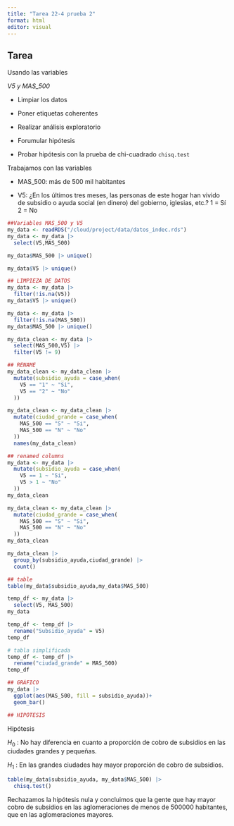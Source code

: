 ```yaml
---
title: "Tarea 22-4 prueba 2"
format: html
editor: visual
---
```


## Tarea

Usando las variables

*V5 y MAS_500*

-   Limpiar los datos

-   Poner etiquetas coherentes

-   Realizar análisis exploratorio

-   Forumular hipótesis

-   Probar hipótesis con la prueba de chi-cuadrado `chisq.test`

Trabajamos con las variables

-   MAS_500: más de 500 mil habitantes

-   V5: ¿En los últimos tres meses, las personas de este hogar han vivido de subsidio o ayuda social (en dinero) del gobierno, iglesias, etc.? 1 = Sí 2 = No

```r
##Variables MAS_500 y V5
my_data <- readRDS("/cloud/project/data/datos_indec.rds")
my_data <- my_data |> 
  select(V5,MAS_500)

my_data$MAS_500 |> unique()
```

```r
my_data$V5 |> unique()
```

```r
## LIMPIEZA DE DATOS
my_data <- my_data |> 
  filter(!is.na(V5))
my_data$V5 |> unique()
```

```r
my_data <- my_data |> 
  filter(!is.na(MAS_500))
my_data$MAS_500 |> unique()
```

```r
my_data_clean <- my_data |> 
  select(MAS_500,V5) |> 
  filter(V5 != 9)
```

```r
## RENAME
my_data_clean <- my_data_clean |> 
  mutate(subsidio_ayuda = case_when(
    V5 == "1" ~ "Si",
    V5 == "2" ~ "No"
  ))
```

```r
my_data_clean <- my_data_clean |> 
  mutate(ciudad_grande = case_when(
    MAS_500 == "S" ~ "Si",
    MAS_500 == "N" ~ "No"
  ))
  names(my_data_clean)
```

```r
## renamed columns
my_data <- my_data |> 
  mutate(subsidio_ayuda = case_when(
    V5 == 1 ~ "Si",
    V5 > 1 ~ "No"
  ))
my_data_clean
```

```r
my_data_clean <- my_data_clean |> 
  mutate(ciudad_grande = case_when(
    MAS_500 == "S" ~ "Si",
    MAS_500 == "N" ~ "No"
  ))
my_data_clean
```

```r
my_data_clean |> 
  group_by(subsidio_ayuda,ciudad_grande) |> 
  count()
```

```r
## table
table(my_data$subsidio_ayuda,my_data$MAS_500)
```

```r
temp_df <- my_data |> 
  select(V5, MAS_500)
my_data
```

```r
temp_df <- temp_df |> 
  rename("Subsidio_ayuda" = V5)
temp_df
```

```r
# tabla simplificada
temp_df <- temp_df |> 
  rename("ciudad_grande" = MAS_500)
temp_df
```

```r
## GRÁFICO 
my_data |> 
  ggplot(aes(MAS_500, fill = subsidio_ayuda))+
  geom_bar()
```

```r
## HIPÓTESIS

```

Hipótesis

$H_0$ : No hay diferencia en cuanto a proporción de cobro de subsidios en las ciudades grandes y pequeñas.

$H_1$ : En las grandes ciudades hay mayor proporción de cobro de subsidios.

```r
table(my_data$subsidio_ayuda, my_data$MAS_500) |> 
  chisq.test()
```

Rechazamos la hipótesis nula y concluimos que la gente que hay mayor cobro de subsidios en las aglomeraciones de menos de 500000 habitantes, que en las aglomeraciones mayores.
